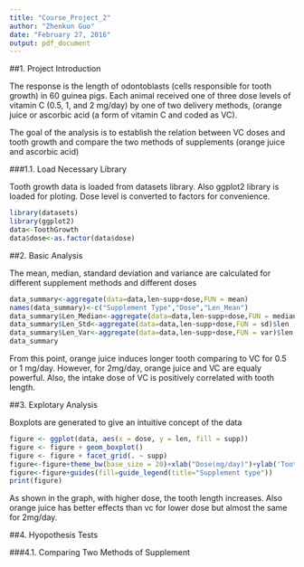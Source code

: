 ```yaml
---
title: "Course_Project_2"
author: "Zhenkun Guo"
date: "February 27, 2016"
output: pdf_document
---
```


##1. Project Introduction

The response is the length of odontoblasts (cells responsible for tooth growth) in 60 guinea pigs. Each animal received one of three dose levels of vitamin C (0.5, 1, and 2 mg/day) by one of two delivery methods, (orange juice or ascorbic acid (a form of vitamin C and coded as VC).

The goal of the analysis is to establish the relation between VC doses and tooth growth and compare the two methods of supplements (orange juice and ascorbic acid)

###1.1. Load Necessary Library

Tooth growth data is loaded from datasets library. Also ggplot2 library is loaded for ploting. Dose level is converted to factors for convenience.

```r
library(datasets)
library(ggplot2)
data<-ToothGrowth
data$dose<-as.factor(data$dose)
```

##2. Basic Analysis

The mean, median, standard deviation and variance are calculated for different supplement methods and different doses

```r
data_summary<-aggregate(data=data,len~supp+dose,FUN = mean)
names(data_summary)<-c("Supplement Type","Dose","Len_Mean")
data_summary$Len_Median<-aggregate(data=data,len~supp+dose,FUN = median)$len
data_summary$Len_Std<-aggregate(data=data,len~supp+dose,FUN = sd)$len
data_summary$Len_Var<-aggregate(data=data,len~supp+dose,FUN = var)$len
data_summary
```

From this point, orange juice induces longer tooth comparing to VC for 0.5 or 1 mg/day. However, for 2mg/day, orange juice and VC are equaly powerful. Also, the intake dose of VC is positively correlated with tooth length.

##3. Explotary Analysis

Boxplots are generated to give an intuitive concept of the data

```r
figure <- ggplot(data, aes(x = dose, y = len, fill = supp))
figure <- figure + geom_boxplot()
figure <- figure + facet_grid(. ~ supp)
figure<-figure+theme_bw(base_size = 20)+xlab("Dose(mg/day)")+ylab('Tooth Length')
figure<-figure+guides(fill=guide_legend(title="Supplement type"))
print(figure)
```

As shown in the graph, with higher dose, the tooth length increases. Also orange juice has better effects than vc for lower dose but almost the same for 2mg/day.

##4. Hyopothesis Tests

###4.1. Comparing Two Methods of Supplement

